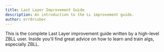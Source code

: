 ```yaml
---
title: Last Layer Improvement Guide
description: An introduction to the LL improvement guide.
author: err0rcuber
---
```


This is the complete Last Layer improvement guide written by a high-level ZBLL user.
Inside you'll find great advice on how to learn and train algs, especially ZBLL.
